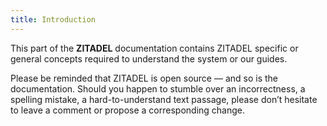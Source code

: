 ```yaml
---
title: Introduction
---
```



This part of the **ZITADEL** documentation contains ZITADEL specific or general concepts required to understand the system or our guides.

Please be reminded that ZITADEL is open source — and so is the documentation. Should you happen to stumble over an incorrectness, a spelling mistake, a hard-to-understand text passage, please don’t hesitate to leave a comment or propose a corresponding change.


<Column>
  <ListWrapper title="General">
    <ListElement link="./principles" type={ICONTYPE.TASKS} title="Principles" description="Design and engineering principles" />
    <ListElement link="./eventstore" type={ICONTYPE.STORAGE} title="Eventstore" description="Learn how ZITADEL stores data" />
     <ListElement link="./architecture" type={ICONTYPE.ARCHITECTURE} title="Architecture" description="Sotware-, Cluster- and Multi Cluster Architecture" />

  </ListWrapper>
  <ListWrapper title="Structure">
    <Column>
    <div>
    <ListElement link="./structure/overview" type={ICONTYPE.FOLDER} title="Overview" description="" />
    <ListElement link="./structure/overview" type={ICONTYPE.FILE} title="Organizations" description="" />
    <ListElement link="./structure/overview" type={ICONTYPE.FILE} title="Policies" description="" />
    <ListElement link="./structure/overview" type={ICONTYPE.FILE} title="Projects" description="" />
    </div>
    <div>
    <ListElement link="./structure/overview" type={ICONTYPE.FILE} title="Applications" description="" />
    <ListElement link="./structure/overview" type={ICONTYPE.FILE} title="Granted Projects" description="" />
    <ListElement link="./structure/overview" type={ICONTYPE.FILE} title="Users" description="" />
    <ListElement link="./structure/overview" type={ICONTYPE.FILE} title="Managers" description="" />
    </div>
    </Column>
  </ListWrapper>

  <ListWrapper title="Use Cases">
    <ListElement link="./usecases/saas" type={ICONTYPE.START} title="SaaS" description="Product with Authentication and Authorization" />
   </ListWrapper>
</Column>
